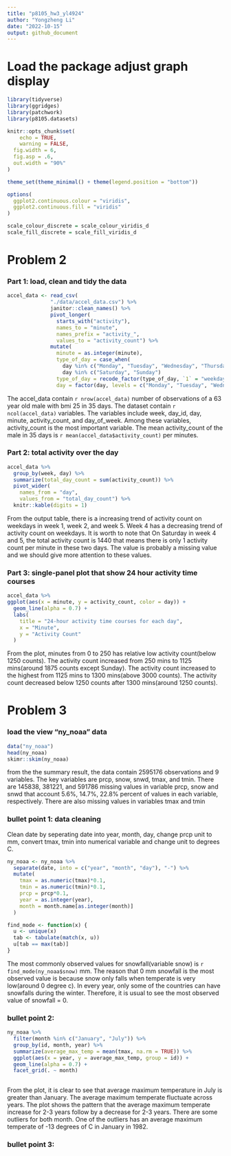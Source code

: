 ```yaml
---
title: "p8105_hw3_yl4924"
author: "Yongzheng Li"
date: "2022-10-15"
output: github_document
---
```


# Load the package adjust graph display
```r
library(tidyverse)
library(ggridges)
library(patchwork)
library(p8105.datasets)

knitr::opts_chunk$set(
	echo = TRUE,
	warning = FALSE,
  fig.width = 6,
  fig.asp = .6,
  out.width = "90%"
)

theme_set(theme_minimal() + theme(legend.position = "bottom"))

options(
  ggplot2.continuous.colour = "viridis",
  ggplot2.continuous.fill = "viridis"
)

scale_colour_discrete = scale_colour_viridis_d
scale_fill_discrete = scale_fill_viridis_d
```

# Problem 2

### Part 1: load, clean and tidy the data
```r
accel_data <- read_csv(
              "./data/accel_data.csv") %>% 
              janitor::clean_names() %>% 
              pivot_longer(
                starts_with("activity"),
                names_to = "minute",
                names_prefix = "activity_",
                values_to = "activity_count") %>% 
              mutate(
                minute = as.integer(minute),
                type_of_day = case_when(
                  day %in% c("Monday", "Tuesday", "Wednesday", "Thursday", "Friday") ~ 1,
                  day %in% c("Saturday", "Sunday")                                   ~ 2),
                type_of_day = recode_factor(type_of_day, `1` = "weekday", `2` = "weekend"),
                day = factor(day, levels = c("Monday", "Tuesday", "Wednesday", "Thursday", "Friday","Saturday", "Sunday")))
```

The accel_data contain `r nrow(accel_data)` number of observations of a 63 year old male with bmi 25 in 35 days. The dataset contain `r ncol(accel_data)` variables. The variables include week, day_id, day, minute, activity_count, and day_of_week. Among these variables, activity_count is the most important variable. The mean activity_count of the male in 35 days is `r mean(accel_data$activity_count)` per minutes.

### Part 2: total activity over the day
```r
accel_data %>% 
  group_by(week, day) %>% 
  summarize(total_day_count = sum(activity_count)) %>% 
  pivot_wider(
    names_from = "day",
    values_from = "total_day_count") %>% 
  knitr::kable(digits = 1)

```

From the output table, there is a increasing trend of activity count on weekdays in week 1, week 2, and week 5. Week 4 has a decreasing trend of activity count on weekdays. It is worth to note that On Saturday in week 4 and 5, the total activity count is 1440 that means there is only 1 activity count per minute in these two days. The value is probably a missing value and we should give more attention to these values.

### Part 3: single-panel plot that show 24 hour activity time courses 
```r
accel_data %>% 
ggplot(aes(x = minute, y = activity_count, color = day)) +
  geom_line(alpha = 0.7) +
  labs(
    title = "24-hour activity time courses for each day",
    x = "Minute",
    y = "Activity Count"
  )
```
From the plot, minutes from 0 to 250 has relative low activity count(below 1250 counts). The activity count increased from 250 mins to 1125 mins(around 1875 counts except Sunday). The activity count increased to the highest from 1125 mins to 1300 mins(above 3000 counts). The activity count decreased below 1250 counts after 1300 mins(around 1250 counts).

# Problem 3

### load the view "ny_noaa" data 
```r
data("ny_noaa")
head(ny_noaa)
skimr::skim(ny_noaa)
```

from the the summary result, the data contain 2595176 observations and 9 variables. The key variables are prcp, snow, snwd, tmax, and tmin. There are 145838, 381221, and 591786 missing values in variable prcp, snow and snwd that account 5.6%, 14.7%, 22.8% percent of values in each variable, respectively. There are also missing values in variables tmax and tmin 

### bullet point 1: data cleaning
Clean date by seperating date into year, month, day, change prcp unit to mm, convert tmax, tmin into numerical variable and change unit to degrees C.
```r
ny_noaa <- ny_noaa %>% 
  separate(date, into = c("year", "month", "day"), "-") %>% 
  mutate(
    tmax = as.numeric(tmax)*0.1,
    tmin = as.numeric(tmin)*0.1,
    prcp = prcp*0.1,
    year = as.integer(year),
    month = month.name[as.integer(month)]
  )

find_mode <- function(x) {
  u <- unique(x)
  tab <- tabulate(match(x, u))
  u[tab == max(tab)]
}
```

The most commonly observed values for snowfall(variable snow) is `r find_mode(ny_noaa$snow)` mm. The reason that 0 mm snowfall is the most observed value is because snow only falls when temperate is very low(around 0 degree c). In every year, only some of the countries can have snowfalls during the winter. Therefore, it is usual to see the most observed value of snowfall = 0. 

### bullet point 2: 
```r
ny_noaa %>% 
  filter(month %in% c("January", "July")) %>% 
  group_by(id, month, year) %>% 
  summarize(average_max_temp = mean(tmax, na.rm = TRUE)) %>% 
  ggplot(aes(x = year, y = average_max_temp, group = id)) +
  geom_line(alpha = 0.7) +
  facet_grid(. ~ month)
  
```

From the plot, it is clear to see that average maximum temperature in July is greater than January. The average maximum temperate fluctuate across years. The plot shows the pattern that the average maximum temperate increase for 2-3 years follow by a decrease for 2-3 years. There are some outliers for both month. One of the outliers has an average maximum temperate of -13 degrees of C in January in 1982.

### bullet point 3:
